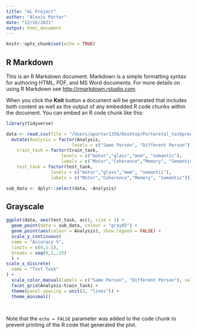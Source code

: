 ```yaml
---
title: "mL Project"
author: "Alexis Porter"
date: "12/16/2021"
output: html_document
---
```


```r
knitr::opts_chunk$set(echo = TRUE)
```

## R Markdown

This is an R Markdown document. Markdown is a simple formatting syntax for authoring HTML, PDF, and MS Word documents. For more details on using R Markdown see <http://rmarkdown.rstudio.com>.

When you click the **Knit** button a document will be generated that includes both content as well as the output of any embedded R code chunks within the document. You can embed an R code chunk like this:

```r
library(tidyverse)

data <- read.csv(file = "/Users/aporter1350/Desktop/Porteretal_taskprediction/output/results/Ridge/single_task/r_format_across_task_acc.csv") %>%
  mutate(Analysis = factor(Analysis, 
                         levels = c("Same Person", "Different Person")),
    train_task = factor(train_task,
                     levels = c("motor","glass","mem", "semantic"),
                     labels = c("Motor","Coherence","Memory", "Semantic")),
    test_task = factor(test_task,
                 levels = c("motor","glass","mem", "semantic"),
                 labels = c("Motor","Coherence","Memory", "Semantic")))

sub_data <- dplyr::select(data, -Analysis)
```

## Grayscale

```r
ggplot(data, aes(test_task, acc), size = 1) +
  geom_point(data = sub_data, colour = "gray85") +
  geom_point(aes(colour = Analysis), show.legend = FALSE) +
  scale_y_continuous(
  name = "Accuracy %",
  limits = c(0,1.1),
  breaks = seq(0,1,.25) 
  ) +
scale_x_discrete(
  name = "Test Task"
) +
  scale_color_manual(labels = c("Same Person", "Different Person"), values = c("#D55E00D0", "#0072B2D0")) +
  facet_grid(Analysis~train_task) +
  theme(panel.spacing = unit(2, "lines")) +
  theme_minimal()
  
  

```

Note that the `echo = FALSE` parameter was added to the code chunk to prevent printing of the R code that generated the plot.
